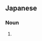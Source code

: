 ==Japanese==
{{ja-kanjitab|割|算}}

===Noun===
{{ja-noun|わりざん}}

# {{alternative form of|割り算|lang=ja}}